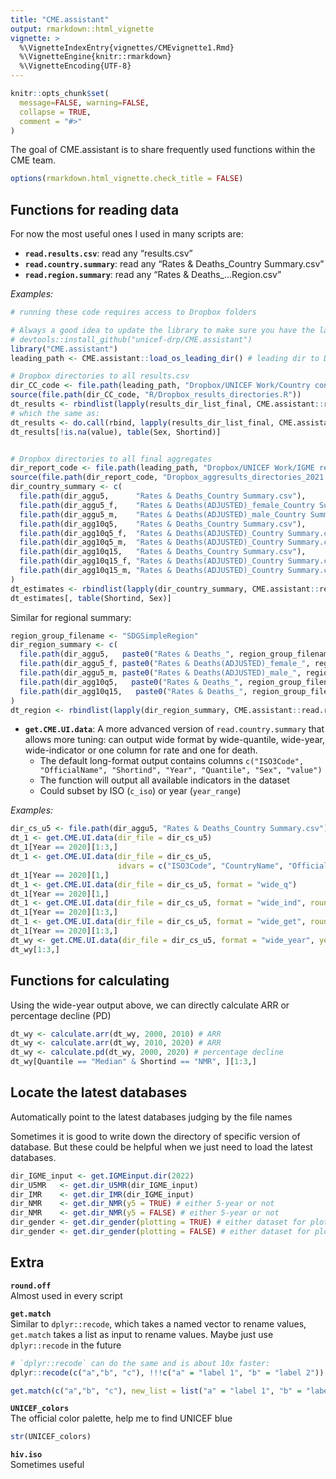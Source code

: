 ```yaml
---
title: "CME.assistant"
output: rmarkdown::html_vignette
vignette: >
  %\VignetteIndexEntry{vignettes/CMEvignette1.Rmd}
  %\VignetteEngine{knitr::rmarkdown}
  %\VignetteEncoding{UTF-8}
---
```


```r
knitr::opts_chunk$set(
  message=FALSE, warning=FALSE, 
  collapse = TRUE,
  comment = "#>"
)
```

The goal of CME.assistant is to share frequently used functions within the CME team.

```r
options(rmarkdown.html_vignette.check_title = FALSE)
```

## Functions for reading data

For now the most useful ones I used in many scripts are:   

* **`read.results.csv`**: read any "results.csv"
* **`read.country.summary`**: read any "Rates & Deaths_Country Summary.csv"
* **`read.region.summary`**: read any "Rates & Deaths_...Region.csv"

_Examples:_  

```r
# running these code requires access to Dropbox folders

# Always a good idea to update the library to make sure you have the latest version
# devtools::install_github("unicef-drp/CME.assistant")
library("CME.assistant")
leading_path <- CME.assistant::load_os_leading_dir() # leading dir to Dropbox

# Dropbox directories to all results.csv
dir_CC_code <- file.path(leading_path, "Dropbox/UNICEF Work/Country consultation/Code_for_CC")
source(file.path(dir_CC_code, "R/Dropbox_results_directories.R"))
dt_results <- rbindlist(lapply(results_dir_list_final, CME.assistant::read.results.csv))
# which the same as:
dt_results <- do.call(rbind, lapply(results_dir_list_final, CME.assistant::read.results.csv))
dt_results[!is.na(value), table(Sex, Shortind)]


# Dropbox directories to all final aggregates
dir_report_code <- file.path(leading_path, "Dropbox/UNICEF Work/IGME report etc/2021/Code_for_report/")
source(file.path(dir_report_code, "Dropbox_aggresults_directories_2021.R"))
dir_country_summary <- c(
  file.path(dir_aggu5,      "Rates & Deaths_Country Summary.csv"),
  file.path(dir_aggu5_f,    "Rates & Deaths(ADJUSTED)_female_Country Summary.csv"),
  file.path(dir_aggu5_m,    "Rates & Deaths(ADJUSTED)_male_Country Summary.csv"),
  file.path(dir_agg10q5,    "Rates & Deaths_Country Summary.csv"),
  file.path(dir_agg10q5_f,  "Rates & Deaths(ADJUSTED)_Country Summary.csv"),
  file.path(dir_agg10q5_m,  "Rates & Deaths(ADJUSTED)_Country Summary.csv"),
  file.path(dir_agg10q15,   "Rates & Deaths_Country Summary.csv"),
  file.path(dir_agg10q15_f, "Rates & Deaths(ADJUSTED)_Country Summary.csv"),
  file.path(dir_agg10q15_m, "Rates & Deaths(ADJUSTED)_Country Summary.csv")
)
dt_estimates <- rbindlist(lapply(dir_country_summary, CME.assistant::read.country.summary))
dt_estimates[, table(Shortind, Sex)]
```

Similar for regional summary:  

```r
region_group_filename <- "SDGSimpleRegion"
dir_region_summary <- c(
  file.path(dir_aggu5,   paste0("Rates & Deaths_", region_group_filename, ".csv")),
  file.path(dir_aggu5_f, paste0("Rates & Deaths(ADJUSTED)_female_", region_group_filename, ".csv")),
  file.path(dir_aggu5_m, paste0("Rates & Deaths(ADJUSTED)_male_", region_group_filename, ".csv")),
  file.path(dir_agg10q5,   paste0("Rates & Deaths_", region_group_filename, ".csv")),
  file.path(dir_agg10q15,   paste0("Rates & Deaths_", region_group_filename, ".csv"))
)
dt_region <- rbindlist(lapply(dir_region_summary, CME.assistant::read.region.summary))
```


* **`get.CME.UI.data`**:
A more advanced version of `read.country.summary` that allows more tuning: can output wide format by wide-quantile, wide-year, wide-indicator or one column for rate and one for death.
  + The default long-format output contains columns `c("ISO3Code", "OfficialName", "Shortind", "Year", "Quantile", "Sex", "value")`
  + The function will output all available indicators in the dataset
  + Could subset by ISO (`c_iso`) or year (`year_range`) 

_Examples:_

```r
dir_cs_u5 <- file.path(dir_aggu5, "Rates & Deaths_Country Summary.csv")
dt_1 <- get.CME.UI.data(dir_file = dir_cs_u5)
dt_1[Year == 2020][1:3,]
dt_1 <- get.CME.UI.data(dir_file = dir_cs_u5, 
                        idvars = c("ISO3Code", "CountryName", "OfficialName"), format = "wide_q")
dt_1[Year == 2020][1,]
dt_1 <- get.CME.UI.data(dir_file = dir_cs_u5, format = "wide_q")
dt_1[Year == 2020][1,]
dt_1 <- get.CME.UI.data(dir_file = dir_cs_u5, format = "wide_ind", round_digit = 1)
dt_1[Year == 2020][1:3,]
dt_1 <- get.CME.UI.data(dir_file = dir_cs_u5, format = "wide_get", round_digit = 1)
dt_1[Year == 2020][1:3,]
dt_wy <- get.CME.UI.data(dir_file = dir_cs_u5, format = "wide_year", year_range = c(2000, 2010, 2020))
dt_wy[1:3,]
```

## Functions for calculating
Using the wide-year output above, we can directly calculate ARR or percentage decline (PD)
```r
dt_wy <- calculate.arr(dt_wy, 2000, 2010) # ARR
dt_wy <- calculate.arr(dt_wy, 2010, 2020) # ARR
dt_wy <- calculate.pd(dt_wy, 2000, 2020) # percentage decline
dt_wy[Quantile == "Median" & Shortind == "NMR", ][1:3,]
```


## Locate the latest databases  
Automatically point to the latest databases judging by the file names

Sometimes it is good to write down the directory of specific version of database. But these could be helpful when we just need to load the latest databases.
```r
dir_IGME_input <- get.IGMEinput.dir(2022)
dir_U5MR   <- get.dir_U5MR(dir_IGME_input)
dir_IMR    <- get.dir_IMR(dir_IGME_input)
dir_NMR    <- get.dir_NMR(y5 = TRUE) # either 5-year or not
dir_NMR    <- get.dir_NMR(y5 = FALSE) # either 5-year or not
dir_gender <- get.dir_gender(plotting = TRUE) # either dataset for plotting or modeling
dir_gender <- get.dir_gender(plotting = FALSE) # either dataset for plotting or modeling
```


## Extra  
**`round.off`**  
Almost used in every script  

**`get.match`**  
Similar to `dplyr::recode`, which takes a named vector to rename values, `get.match` takes a list as input to rename values. Maybe just use `dplyr::recode` in the future  
```r
# `dplyr::recode` can do the same and is about 10x faster:
dplyr::recode(c("a","b", "c"), !!!c("a" = "label 1", "b" = "label 2"))

get.match(c("a","b", "c"), new_list = list("a" = "label 1", "b" = "label 2"))
```

**`UNICEF_colors`**  
The official color palette, help me to find UNICEF blue  
```r
str(UNICEF_colors)
```

**`hiv.iso`**  
Sometimes useful
